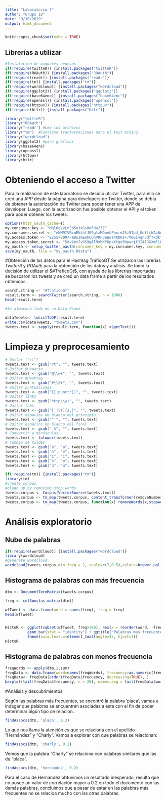 ```yaml
---
title: "Laboratorio 7"
author: "Grupo 10"
date: "9/10/2019"
output: html_document
---
```


```r
knitr::opts_chunk$set(echo = TRUE)
```

## Librerías a utilizar

```r
#Instalación de paquetes neuevos
if(!require(twitteR)) {install.packages("twitteR")}
if(!require(ROAuth)) {install.packages("ROAuth")}
if(!require(readr)) {install.packages("readr")}
if(!require(tm)) {install.packages("tm")}
if(!require(wordcloud)) {install.packages("wordcloud")}
if(!require(ggplot2)) {install.packages("ggplot2")}
if(!require(base64enc)) {install.packages("base64enc")}
if(!require(openssl)) {install.packages("openssl")}
if(!require(httpuv)) {install.packages("httpuv")}
if(!require(httr)) {install.packages("httr")}

library("twitteR")
library("ROAuth")
library("readr") #Lee los archivos 
library("tm")  #Contiene tranformaciones para el text mining
library("wordcloud")
library(ggplot2) #para gráficos
library(base64enc)
library(openssl)
library(httpuv)
library(httr)

```

# Obteniendo el acceso a Twitter
Para la realización de este laboratorio se decidió utilizar Twitter, para ello se creó una APP desde la página para developers de Twitter, donde se debía de obtener la autorización de Twitter para poder tener una APP de developer. Luego, con la autorización fue posible obtener el API y el token para poder obtener los tweets.

```r
options(httr_oauth_cache=T)
my.consumer.key <- "MqlOqVvLnJb5o1xGs0o5Hu23Z"
my.consumer.secret <- "eNM9IVRcuRNihtJK9glzMOoebFhxrm25z5IpUjGdffrWAz6nQi"
my.access.token <- "225578097-aDwImEKkCOhVRF6aWwz4KDRsF7VuGi4qn5df7kdk"
my.access.token.secret <- "5dv2mv7v059gIlMxbKfHpvXtqo5WpwrjfJI4lJXXmFi86"
my_oauth <- setup_twitter_oauth(consumer_key = my.consumer.key, consumer_secret = my.consumer.secret, access_token = my.access.token, access_secret = my.access.token.secret)
save(my_oauth, file = "my_oauth.Rdata")
```

#Obtención de los datos para el Hashtag TráficoGT
Se utilizaron las librerías *TwitterR* y *ROAuth* para la obtención de los datos y análisis. Se tomó la decisión de utilizar el $#TraficoGt$, con ayuda de las librerias importadas se buscaron los tweets y se creó un data frame a partir de los resultados obtenidos. 
```r
search.string <- "#TraficoGT"
result.term <- searchTwitter(search.string, n = 1000)
head(result.term)

#Se almacena todo en un Data Frame
```
```r
dataTweets<- twListToDF(result.term)
write.csv(dataTweets, "tweets.csv")
tweets.text <- sapply(result.term, function(x) x$getText())
```


# Limpieza y preprocesamiento

```r
# Quitar (“rt”)
tweets.text <- gsub("rt", "", tweets.text)
# Quitar @Usuario
tweets.text <- gsub("@\\w+", "", tweets.text)
# Quitar #Hashtag
tweets.text <- gsub("#\\S+", "", tweets.text)
# Quitar puntuaciones
tweets.text <- gsub("[[:punct:]]", "", tweets.text)
# Quitar links
tweets.text <- gsub("http\\w+", "", tweets.text)
# Quitar tabs
tweets.text <- gsub("[ |\t]{2,}", "", tweets.text)
# Quitar espacios en blanco del principio
tweets.text <- gsub("^ ", "", tweets.text)
# Quitar espacios en blanco del final
tweets.text <- gsub(" $", "", tweets.text)
# Convertir a minúsculas
tweets.text <- tolower(tweets.text)
# Cambio de tildes
tweets.text <- gsub("á", "a", tweets.text)
tweets.text <- gsub("é", "e", tweets.text)
tweets.text <- gsub("í", "i", tweets.text)
tweets.text <- gsub("ó", "o", tweets.text)
tweets.text <- gsub("ú", "u", tweets.text)
```

```r
if(!require(tm)) {install.packages("tm")}
library(tm)
#create corpus
#clean up by removing stop words
tweets.corpus <- Corpus(VectorSource(tweets.text))
tweets.corpus <- tm_map(tweets.corpus, content_transformer(removeNumbers))
tweets.corpus <- tm_map(tweets.corpus, function(x) removeWords(x,stopwords("spanish")))
```


# Análisis exploratorio

## Nube de palabras
```r
if(!require(wordcloud)) {install.packages("wordcloud")}
library(wordcloud)
#generate wordcloud
wordcloud(tweets.corpus,min.freq = 2, scale=c(7,0.5),colors=brewer.pal(8, "Dark2"),  random.color= TRUE, random.order = FALSE, max.words = 150)
```

## Histograma de palabras con más frecuencia
```r
dtm <- DocumentTermMatrix(tweets.corpus)

freq <- colSums(as.matrix(dtm))

wfTweet <- data.frame(word = names(freq), freq = freq)
head(wfTweet)


HistoR <- ggplot(subset(wfTweet, freq>100), aes(x = reorder(word, -freq), y = freq)) +
          geom_bar(stat = "identity") + ggtitle("Palabras más frecuentes") +
          theme(axis.text.x=element_text(angle=45, hjust=1))
HistoR

```

## Histograma de palabras con menos frecuencia
```r
freqWords <- apply(dtm,2,sum)
freqData <- data.frame(word=names(freqWords), frecuency=as.numeric(freqWords), stringsAsFactors = FALSE)
freqData<- freqData[order(freqData$frecuency, decreasing=TRUE), ]
barplot(tail(freqData$frecuency, n = 20), names.arg = tail(freqData$word, n = 20), main = "Palabras menos frecuentes", ylab = "Freq")

```

#Análisis y descubrimientos

Según las palabras más frecuentes, se encontró la palabra 'placa', vamos a indagar que palabras se encuentran asociadas a esta con el fin de poder determinar algún tipo de relación.

```r

findAssocs(dtm, 'placa', 0.2)
```

Lo que nos llama la atención es que se relaciona con el apellido "Hernández" y "Charly". Vamos a explorar con que palabras se relacionan: 
```r

findAssocs(dtm, 'charly', 0.2)
```
Vemos que la palabra "Charly" se relaciona con palabras similares que las de "placa".
```r
findAssocs(dtm, 'hernández', 0.2)
```

Para el caso de Hernández obtuvimos un resultado inesperado, resulta que no posee un valor de correlación mayor a 0.2 en todo el documento con las demás palabras, concluimos que a pesar de estar en las palabras más frecuentes no se relacioa mucho con las otras palabras. 


